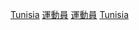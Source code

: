 {{Commons cat|Sportspeople from Tunisia}}

[[Category:各國運動員|Tunisia]]
[[Category:各職業突尼西亞人|運動員]]
[[Category:突尼西亞體育|運動員]]
[[Category:非洲運動員|Tunisia]]